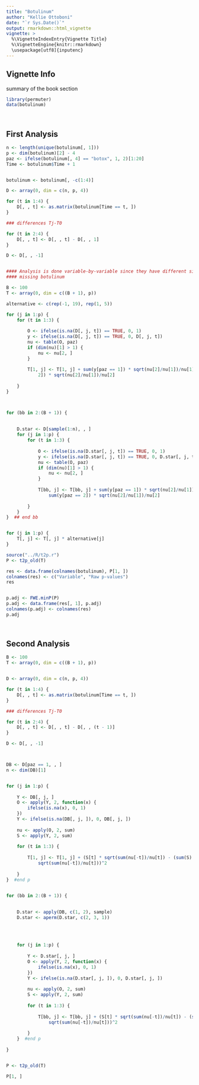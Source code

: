 ```yaml
---
title: "Botulinum"
author: "Kellie Ottoboni"
date: "`r Sys.Date()`"
output: rmarkdown::html_vignette
vignette: >
  %\VignetteIndexEntry{Vignette Title}
  %\VignetteEngine{knitr::rmarkdown}
  \usepackage[utf8]{inputenc}
---
```



## Vignette Info

summary of the book section


```r
library(permuter)
data(botulinum)

 


```

## First Analysis

```r
n <- length(unique(botulinum[, 1]))
p <- dim(botulinum)[2] - 4
paz <- ifelse(botulinum[, 4] == "botox", 1, 2)[1:20]
Time <- botulinum$Time + 1


botulinum <- botulinum[, -c(1:4)]

D <- array(0, dim = c(n, p, 4))

for (t in 1:4) {
    D[, , t] <- as.matrix(botulinum[Time == t, ])
}

### differences Tj-T0

for (t in 2:4) {
    D[, , t] <- D[, , t] - D[, , 1]
}

D <- D[, , -1]


#### Analysis is done variable-by-variable since they have different sizes of
#### missing botulinum

B <- 100
T <- array(0, dim = c((B + 1), p))

alternative <- c(rep(-1, 19), rep(1, 5))

for (j in 1:p) {
    for (t in 1:3) {
        
        O <- ifelse(is.na(D[, j, t]) == TRUE, 0, 1)
        y <- ifelse(is.na(D[, j, t]) == TRUE, 0, D[, j, t])
        nu <- table(O, paz)
        if (dim(nu)[1] > 1) {
            nu <- nu[2, ]
        }
        
        T[1, j] <- T[1, j] + sum(y[paz == 1]) * sqrt(nu[2]/nu[1])/nu[1] - sum(y[paz == 
            2]) * sqrt(nu[2]/nu[1])/nu[2]
        
    }
}



for (bb in 2:(B + 1)) {
    
    
    D.star <- D[sample(1:n), , ]
    for (j in 1:p) {
        for (t in 1:3) {
            
            O <- ifelse(is.na(D.star[, j, t]) == TRUE, 0, 1)
            y <- ifelse(is.na(D.star[, j, t]) == TRUE, 0, D.star[, j, t])
            nu <- table(O, paz)
            if (dim(nu)[1] > 1) {
                nu <- nu[2, ]
            }
            
            T[bb, j] <- T[bb, j] + sum(y[paz == 1]) * sqrt(nu[2]/nu[1])/nu[1] - 
                sum(y[paz == 2]) * sqrt(nu[2]/nu[1])/nu[2]
            
        }
    }
}  ## end bb


for (j in 1:p) {
    T[, j] <- T[, j] * alternative[j]
}

source("../R/t2p.r")
P <- t2p_old(T)

res <- data.frame(colnames(botulinum), P[1, ])
colnames(res) <- c("Variable", "Raw p-values")
res


p.adj <- FWE.minP(P)
p.adj <- data.frame(res[, 1], p.adj)
colnames(p.adj) <- colnames(res)
p.adj

 


```

## Second Analysis

```r
B <- 100
T <- array(0, dim = c((B + 1), p))


D <- array(0, dim = c(n, p, 4))

for (t in 1:4) {
    D[, , t] <- as.matrix(botulinum[Time == t, ])
}

### differences Tj-T0

for (t in 2:4) {
    D[, , t] <- D[, , t] - D[, , (t - 1)]
}

D <- D[, , -1]



DB <- D[paz == 1, , ]
n <- dim(DB)[1]


for (j in 1:p) {
    
    Y <- DB[, j, ]
    O <- apply(Y, 2, function(x) {
        ifelse(is.na(x), 0, 1)
    })
    Y <- ifelse(is.na(DB[, j, ]), 0, DB[, j, ])
    
    nu <- apply(O, 2, sum)
    S <- apply(Y, 2, sum)
    
    for (t in 1:3) {
        
        T[1, j] <- T[1, j] + (S[t] * sqrt(sum(nu[-t])/nu[t]) - (sum(S) - S[t]) * 
            sqrt(sum(nu[-t])/nu[t]))^2
        
    }
}  #end p


for (bb in 2:(B + 1)) {
    
    
    D.star <- apply(DB, c(1, 2), sample)
    D.star <- aperm(D.star, c(2, 3, 1))
    
    
    
    
    for (j in 1:p) {
        
        Y <- D.star[, j, ]
        O <- apply(Y, 2, function(x) {
            ifelse(is.na(x), 0, 1)
        })
        Y <- ifelse(is.na(D.star[, j, ]), 0, D.star[, j, ])
        
        nu <- apply(O, 2, sum)
        S <- apply(Y, 2, sum)
        
        for (t in 1:3) {
            
            T[bb, j] <- T[bb, j] + (S[t] * sqrt(sum(nu[-t])/nu[t]) - (sum(S) - S[t]) * 
                sqrt(sum(nu[-t])/nu[t]))^2
            
        }
    }  #end p
    
}


P <- t2p_old(T)

P[1, ]


 


```
